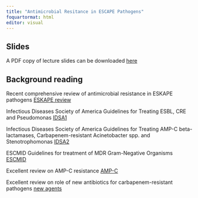```yaml
---
title: "Antimicrobial Resitance in ESCAPE Pathogens"
foquartormat: html
editor: visual
---
```


## Slides

A PDF copy of lecture slides can be downloaded [here](Resistance.pdf)

## Background reading

Recent comprehensive review of antimicrobial resistance in ESKAPE pathogens [ESKAPE review](ESKAPE review.pdf)

Infectious Diseases Society of America Guidelines for Treating ESBL, CRE and Pseudomonas [IDSA1](IDSA1.pdf)

Infectious Diseases Society of America Guidelines for Treating AMP-C beta-lactamases, Carbapenem-resistant Acinetobacter spp. and Stenotrophomonas [IDSA2](IDSA2.pdf)

ESCMID Guidelines for treatment of MDR Gram-Negative Organisms [ESCMID](ESCMID.pdf)

Excellent review on AMP-C resistance [AMP-C](AMP-C.pdf)

Excellent review on role of new antibiotics for carbapenem-resistant pathogens [new agents](newagents.pdf)

